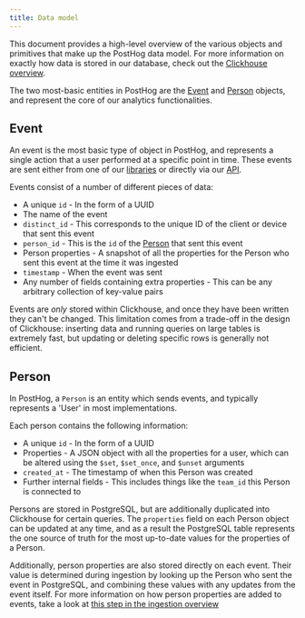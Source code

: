 ```yaml
---
title: Data model
---
```


This document provides a high-level overview of the various objects and primitives that make up the PostHog data model. For more information on exactly how data is stored in our database, check out the [Clickhouse overview](/docs/how-posthog-works/clickhouse).

The two most-basic entities in PostHog are the [Event](#event) and [Person](#person) objects, and represent the core of our analytics functionalities.

## Event

An event is the most basic type of object in PostHog, and represents a single action that a user performed at a specific point in time. These events are sent either from one of our [libraries](/docs/integrate) or directly via our [API](/docs/api).

Events consist of a number of different pieces of data:

-  A unique `id` - In the form of a UUID
-  The name of the event
-  `distinct_id` - This corresponds to the unique ID of the client or device that sent this event
-  `person_id` - This is the `id` of the [Person](#person) that sent this event
-  Person properties - A snapshot of all the properties for the Person who sent this event at the time it was ingested
-  `timestamp` - When the event was sent
-  Any number of fields containing extra properties - This can be any arbitrary collection of key-value pairs

Events are _only_ stored within Clickhouse, and once they have been written they can't be changed.
This limitation comes from a trade-off in the design of Clickhouse: inserting data and running queries on large tables is extremely fast, but updating or deleting specific rows is generally not efficient.

## Person

In PostHog, a `Person` is an entity which sends events, and typically represents a 'User' in most implementations.

Each person contains the following information:

-   A unique `id` - In the form of a UUID
-   Properties - A JSON object with all the properties for a user, which can be altered using the `$set`, `$set_once`, and `$unset` arguments
-   `created_at` - The timestamp of when this Person was created
-   Further internal fields - This includes things like the `team_id` this Person is connected to

Persons are stored in PostgreSQL, but are additionally duplicated into Clickhouse for certain queries.
The `properties` field on each Person object can be updated at any time, and as a result the PostgreSQL table represents the one source of truth for the most up-to-date values for the properties of a Person.

Additionally, person properties are also stored directly on each event. Their value is determined during ingestion by looking up the Person who sent the event in PostgreSQL, and combining these values with any updates from the event itself.
For more information on how person properties are added to events, take a look at [this step in the ingestion overview](/docs/architecture/ingestion-pipeline#3-person-processing)
